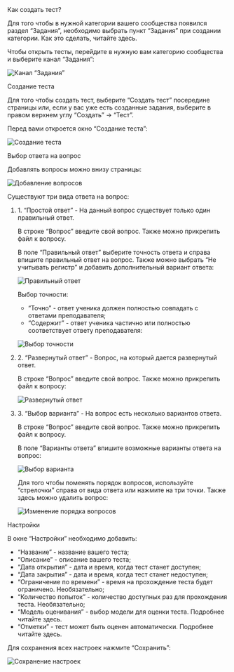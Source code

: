
<AnchorHeading type="h1" id="add-test">
  Как создать тест?
</AnchorHeading>

Для того чтобы в нужной категории вашего сообщества появился раздел “Задания”, необходимо выбрать пункт “Задания” при создании категории. Как это сделать, <Link href="https://xieffect.ru/">читайте здесь</Link>.

Чтобы открыть тесты, перейдите в нужную вам категорию сообщества и выберите канал “Задания”:

<Image
  width={960}
  height={613}
  src="/assets/markdown/tests-and-tasks/tests-empty.jpg"
  alt="Канал “Задания”"
  noRatio
/>

<AnchorHeading type="h2" id="add-new-test">
  Создание теста
</AnchorHeading>

Для того чтобы создать тест, выберите “Создать тест” посередине страницы или, если у вас уже есть созданные задания, выберите в правом верхнем углу “Создать” → “Тест”.

Перед вами откроется окно “Создание теста”:

<Image
  width={960}
  height={576}
  src="/assets/markdown/tests-and-tasks/new-test.jpg"
  alt="Создание теста"
  noRatio
/>

<AnchorHeading type="h3" id="questions">
  Выбор ответа на вопрос
</AnchorHeading>

Добавлять вопросы можно внизу страницы:

<Image
  width={599}
  height={41}
  src="/assets/markdown/tests-and-tasks/add-questions.jpg"
  alt="Добавление вопросов"
  noRatio
/>

Существуют три вида ответа на вопрос:

<ol>
<li>1. “Простой ответ” - На данный вопрос существует только один правильный ответ.</li>

В строке “Вопрос” введите свой вопрос. Также можно прикрепить файл к вопросу.

В поле “Правильный ответ” выберите точность ответа и справа впишите правильный ответ на вопрос. Также можно выбрать “Не учитывать регистр” и добавить дополнительный вариант ответа:

<Image
  width={599}
  height={416}
  src="/assets/markdown/tests-and-tasks/simple-answer.jpg"
  alt="Правильный ответ"
  noRatio
/>

Выбор точности:

- “Точно” - ответ ученика должен полностью совпадать с ответами преподавателя;
- “Содержит” - ответ ученика частично или полностью соответствует ответу преподавателя:

<Image
  width={599}
  height={143}
  src="/assets/markdown/tests-and-tasks/simple-answer-accuracy-options.jpg"
  alt="Выбор точности"
  noRatio
/>

<li>2. “Развернутый ответ” - Вопрос, на который дается развернутый ответ.</li>

В строке “Вопрос” введите свой вопрос. Также можно прикрепить файл к вопросу:

<Image
  width={599}
  height={235}
  src="/assets/markdown/tests-and-tasks/detailed-answer.jpg"
  alt="Развернутый ответ"
  noRatio
/>

<li>3. “Выбор варианта” - На вопрос есть несколько вариантов ответа.</li>

В строке “Вопрос” введите свой вопрос. Также можно прикрепить файл к вопросу.

В поле “Варианты ответа” впишите возможные варианты ответа на вопрос:

<Image
  width={599}
  height={344}
  src="/assets/markdown/tests-and-tasks/answer-variants.jpg"
  alt="Выбор варианта"
  noRatio
/>

Для того чтобы поменять порядок вопросов, используйте “стрелочки” справа от вида ответа или нажмите на три точки. Также здесь можно удалить вопрос:

<Image
  width={312}
  height={241}
  src="/assets/markdown/tests-and-tasks/change-order.png"
  alt="Изменение порядка вопросов"
  noRatio
/>
</ol>

<AnchorHeading type="h2" id="settings">
  Настройки
</AnchorHeading>

В окне “Настройки” необходимо добавить:

- “Название” - название вашего теста;
- “Описание” - описание вашего теста;
- “Дата открытия” - дата и время, когда тест станет доступен;
- “Дата закрытия” - дата и время, когда тест станет недоступен;
- “Ограничение по времени” - время на прохождение теста будет ограничено. Необязательно;
- “Количество попыток” - количество доступных раз для прохождения теста. Необязательно;
- “Модель оценивания” - выбор модели для оценки теста. Подробнее <Link href="evaluation-system">читайте здесь</Link>.
- “Отметки” - тест может быть оценен автоматически. Подробнее <Link href="evaluation-system#grades">читайте здесь</Link>.

Для сохранения всех настроек нажмите “Сохранить”:

<Image
  width={269}
  height={989}
  src="/assets/markdown/tests-and-tasks/save-settings.jpg"
  alt="Сохранение настроек"
/>
